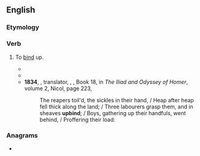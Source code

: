 ==English==

===Etymology===
{{prefix|en|up|bind}}

===Verb===
{{en-verb|upbinds|upbinding|upbound}}

# {{lb|en|transitive|obsolete|poetic}} To [[bind]] up.
#* {{quote-book|year=1590|author={{w|Edmund Spenser}}|title={{w|The Faerie Queene}}|url=http://books.google.com/books?id=djIJAAAAQAAJ&pg=RA1-PA149|page=149|section=Canto XIL|year_published=1758
|passage=All these the daughters of old Nereus were, / Which have the sea in charge to them assign'd, / To rule his tides, and surges to uprear, / To bring forth storms, or fast them to '''upbind''', / And sailors save from wrecks of wrathful wind.}}
#* {{quote-book|year=1600|author={{w|Edward Fairfax}}|title=[http://www.gutenberg.org/dirs/etext96/jrdel10.txt Torquato Tasso Godfrey of Bulloigne, or Jerusalem Delivered]|section=Book X Stanza V
|passage=But when the night cast up her shade aloft, / And all earth's colors strange in sable dy'd, / He light, and as he could his wounds '''upbound''', / And shook ripe dates down from a palm he found.}}
#* '''1834''', {{w|William Sotheby}}, translator, {{w|Homer}}, ''{{w|Iliad}}'', Book 18, in ''The Iliad and Odyssey of Homer'', volume 2, Nicol, page 223,
#*: The reapers toil'd, the sickles in their hand,&nbsp;/ Heap after heap fell thick along the land;&nbsp;/ Three labourers grasp them, and in sheaves '''upbind''';&nbsp;/ Boys, gathering up their handfuls, went behind,&nbsp;/ Proffering their load:

===Anagrams===
* {{anagrams|en|a=bdinpu|bind up|bindup}}